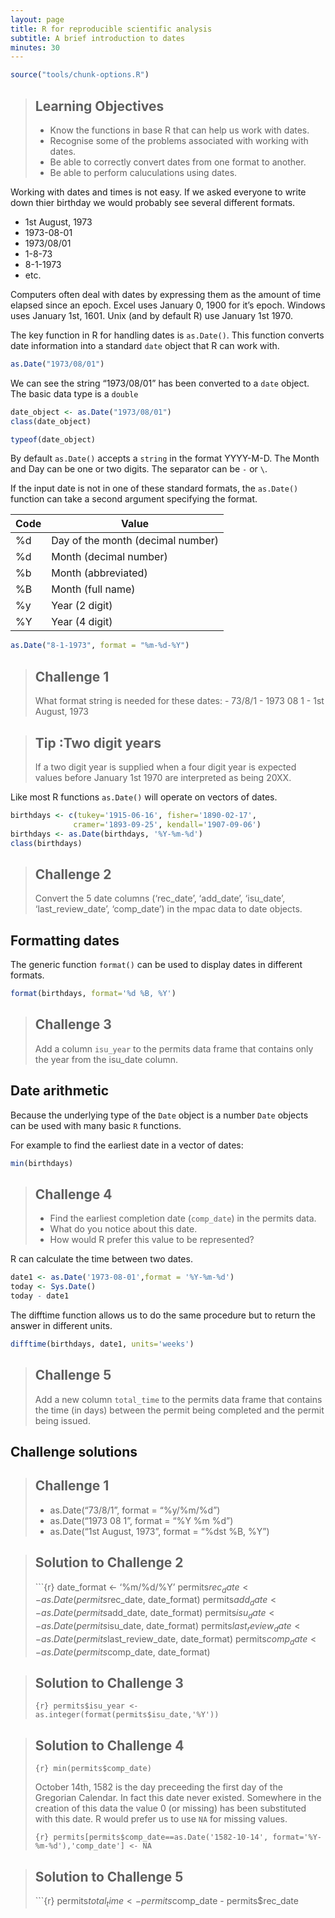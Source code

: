 ```yaml
---
layout: page
title: R for reproducible scientific analysis
subtitle: A brief introduction to dates
minutes: 30
---
```


```r
source("tools/chunk-options.R")

```

> ## Learning Objectives {.objectives}
>
> - Know the functions in base R that can help us work with dates.
> - Recognise some of the problems associated with working with dates.
> - Be able to correctly convert dates from one format to another.
> - Be able to perform caluculations using dates.
>

Working with dates and times is not easy. If we asked everyone to write down thier birthday we would probably see several different formats.

- 1st August, 1973
- 1973-08-01
- 1973/08/01
- 1-8-73
- 8-1-1973
- etc.

Computers often deal with dates by expressing them as the amount of time elapsed since an epoch. Excel uses January 0, 1900 for it's epoch. Windows uses January 1st, 1601. Unix (and by default R) use January 1st 1970.

The key function in R for handling dates is `as.Date()`. This function converts date information into a standard `date` object that R can work with.

```r
as.Date("1973/08/01")
```

We can see the string "1973/08/01" has been converted to a `date` object. The basic data type is a `double`

```r
date_object <- as.Date("1973/08/01")
class(date_object)
```
```r
typeof(date_object)
```

By default `as.Date()` accepts a `string` in the format YYYY-M-D. The Month and Day can be one or two digits. The separator can be `-` or `\`.

If the input date is not in one of these standard formats, the `as.Date()` function can take a second argument specifying the format.

| Code | Value |
| --- | --- |
| %d | Day of the month (decimal number) |
| %d | Month (decimal number) |
| %b | Month (abbreviated) |
| %B | Month (full name) |
| %y | Year (2 digit) |
| %Y | Year (4 digit) |

```r
as.Date("8-1-1973", format = "%m-%d-%Y")
```
>
> ## Challenge 1 {.challenge}
>
> What format string is needed for these dates:
> - 73/8/1
> - 1973 08 1
> - 1st August, 1973

> ## Tip :Two digit years {.callout}
>
> If a two digit year is supplied when a four digit year is expected values before January 1st 1970 are interpreted as being 20XX.
>

Like most R functions `as.Date()` will operate on vectors of dates.
```r
birthdays <- c(tukey='1915-06-16', fisher='1890-02-17',
              cramer='1893-09-25', kendall='1907-09-06')
birthdays <- as.Date(birthdays, '%Y-%m-%d')
class(birthdays)

```

>
> ## Challenge 2 {.challenge}
> Convert the 5 date columns ('rec_date', 'add_date', 'isu_date', 'last_review_date', 'comp_date') in the mpac data to date objects.
>

## Formatting dates

The generic function `format()` can be used to display dates in different formats.

```r
format(birthdays, format='%d %B, %Y')
```

> ## Challenge 3 {.challenge}
>
> Add a column `isu_year` to the permits data frame that contains only the year from the isu_date column.
>

## Date arithmetic

Because the underlying type of the `Date` object is a number `Date` objects can be used with many basic `R` functions.

For example to find the earliest date in a vector of dates:

```r
min(birthdays)
```

> ## Challenge 4 {.challenge}
>
> - Find the earliest completion date (`comp_date`) in the permits data.
> - What do you notice about this date.
> - How would R prefer this value to be represented?

R can calculate the time between two dates.

```r
date1 <- as.Date('1973-08-01',format = '%Y-%m-%d')
today <- Sys.Date()
today - date1
```

The difftime function allows us to do the same procedure but to return the answer in different units.

```r
difftime(birthdays, date1, units='weeks')
```

> ## Challenge 5 {.challenge}
>
> Add a new column `total_time` to the permits data frame that contains the time (in days) between the permit being completed and the permit being issued.


## Challenge solutions

> ## Challenge 1 {.challenge}
> - as.Date("73/8/1", format = "%y/%m/%d")
> - as.Date("1973 08 1", format = "%Y %m %d")
> - as.Date("1st August, 1973", format = "%dst %B, %Y")

> ## Solution to Challenge 2 {.challenge}
>
> ```{r}
> date_format <- '%m/%d/%Y'
> permits$rec_date <- as.Date(permits$rec_date, date_format)
> permits$add_date <- as.Date(permits$add_date, date_format)
> permits$isu_date <- as.Date(permits$isu_date, date_format)
> permits$last_review_date <- as.Date(permits$last_review_date, date_format)
> permits$comp_date <- as.Date(permits$comp_date, date_format)
>

> ## Solution to Challenge 3 {.challenge}
>
> ```{r}
> permits$isu_year <- as.integer(format(permits$isu_date,'%Y'))
> ```
>

> ## Solution to Challenge 4 {.challenge}
> ```{r}
> min(permits$comp_date)
> ```
>
> October 14th, 1582 is the day preceeding the first day of the Gregorian Calendar. In fact this date never existed. Somewhere in the creation of this data the value 0 (or missing) has been substituted with this date. R would prefer us to use `NA` for missing values.
>
> ```{r}
> permits[permits$comp_date==as.Date('1582-10-14', format='%Y-%m-%d'),'comp_date'] <- NA
> ```

> ## Solution to Challenge 5 {.challenge}
>
> ```{r}
> permits$total_time <- permits$comp_date - permits$rec_date
>